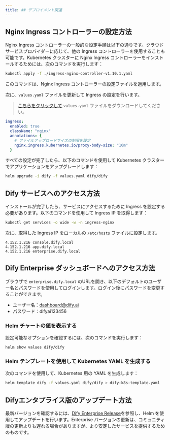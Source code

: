 ```yaml
---
title: ## デプロイメント関連
---
```


## Nginx Ingress コントローラーの設定方法

Nginx Ingress コントローラーの一般的な設定手順は以下の通りです。クラウドサービスプロバイダーに応じて、他の Ingress コントローラーを使用することも可能です。Kubernetes クラスターに Nginx Ingress コントローラーをインストールするためには、次のコマンドを実行します：

```bash
kubectl apply -f ./ingress-nginx-controller-v1.10.1.yaml
```

このコマンドは、Nginx Ingress コントローラーの設定ファイルを適用します。

次に、`values.yaml` ファイルを更新して Ingress の設定を行います。

> [こちらをクリックして](https://assets-docs.dify.ai/2025/01/e3d53c6c7d979c77d0a1809670fbf211.yaml) `values.yaml` ファイルをダウンロードしてください。

```yaml
ingress:
  enabled: true
  className: "nginx"
  annotations: {
    # ファイルアップロードサイズの制限を設定
    nginx.ingress.kubernetes.io/proxy-body-size: "10m"
  }
```

すべての設定が完了したら、以下のコマンドを使用して Kubernetes クラスターでアプリケーションをアップグレードします：

```bash
helm upgrade -i dify -f values.yaml dify/dify
```

## Dify サービスへのアクセス方法

インストールが完了したら、サービスにアクセスするために Ingress を設定する必要があります。以下のコマンドを使用して Ingress IP を取得します：

```bash
kubectl get services -o wide -w -n ingress-nginx
```

次に、取得した Ingress IP をローカルの `/etc/hosts` ファイルに設定します。

```
4.152.1.216 console.dify.local
4.152.1.216 app.dify.local
4.152.1.216 enterprise.dify.local
```

## Dify Enterprise ダッシュボードへのアクセス方法

ブラウザで `enterprise.dify.local` のURLを開き、以下のデフォルトのユーザー名とパスワードを使用してログインします。ログイン後にパスワードを変更することができます。

- ユーザー名：dashboard@dify.ai
- パスワード：difyai123456

### Helm チャートの値を表示する

設定可能なオプションを確認するには、次のコマンドを実行します：

```bash
helm show values dify/dify
```

### Helm テンプレートを使用して Kubernetes YAML を生成する

次のコマンドを使用して、Kubernetes 用の YAML を生成します：

```bash
helm template dify -f values.yaml dify/dify > dify-k8s-template.yaml
```

## Difyエンタプライス版のアップデート方法

最新バージョンを確認するには、[Dify Enterprise Release](https://langgenius.github.io/dify-helm/#/)を参照し、Helm を使用してアップデートを行います。Enterprise バージョンの更新は、コミュニティ版の更新よりも遅れる場合がありますが、より安定したサービスを提供するためのものです。
